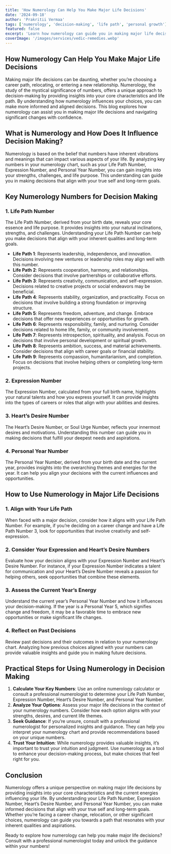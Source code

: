 ---
title: 'How Numerology Can Help You Make Major Life Decisions'
date: '2024-09-18'
author: 'Prakritii Vermaa'
tags: ['numerology', 'decision-making', 'life path', 'personal growth']
featured: false
excerpt: 'Learn how numerology can guide you in making major life decisions by providing insights into your core characteristics and life path.'
coverImage: '/images/services/vedic-remedies.webp'
---

## How Numerology Can Help You Make Major Life Decisions

Making major life decisions can be daunting, whether you’re choosing a career path, relocating, or entering a new relationship. Numerology, the study of the mystical significance of numbers, offers a unique approach to decision-making by providing insights into your core characteristics and life path. By understanding how numerology influences your choices, you can make more informed and aligned decisions. This blog explores how numerology can assist you in making major life decisions and navigating significant changes with confidence.

## What is Numerology and How Does It Influence Decision Making?

Numerology is based on the belief that numbers have inherent vibrations and meanings that can impact various aspects of your life. By analyzing key numbers in your numerology chart, such as your Life Path Number, Expression Number, and Personal Year Number, you can gain insights into your strengths, challenges, and life purpose. This understanding can guide you in making decisions that align with your true self and long-term goals.

## Key Numerology Numbers for Decision Making

### 1. Life Path Number

The Life Path Number, derived from your birth date, reveals your core essence and life purpose. It provides insights into your natural inclinations, strengths, and challenges. Understanding your Life Path Number can help you make decisions that align with your inherent qualities and long-term goals.

- **Life Path 1**: Represents leadership, independence, and innovation. Decisions involving new ventures or leadership roles may align well with this number.
- **Life Path 2**: Represents cooperation, harmony, and relationships. Consider decisions that involve partnerships or collaborative efforts.
- **Life Path 3**: Represents creativity, communication, and self-expression. Decisions related to creative projects or social endeavors may be beneficial.
- **Life Path 4**: Represents stability, organization, and practicality. Focus on decisions that involve building a strong foundation or improving structure.
- **Life Path 5**: Represents freedom, adventure, and change. Embrace decisions that offer new experiences or opportunities for growth.
- **Life Path 6**: Represents responsibility, family, and nurturing. Consider decisions related to home life, family, or community involvement.
- **Life Path 7**: Represents introspection, spirituality, and analysis. Focus on decisions that involve personal development or spiritual growth.
- **Life Path 8**: Represents ambition, success, and material achievements. Consider decisions that align with career goals or financial stability.
- **Life Path 9**: Represents compassion, humanitarianism, and completion. Focus on decisions that involve helping others or completing long-term projects.

### 2. Expression Number

The Expression Number, calculated from your full birth name, highlights your natural talents and how you express yourself. It can provide insights into the types of careers or roles that align with your abilities and desires.

### 3. Heart’s Desire Number

The Heart’s Desire Number, or Soul Urge Number, reflects your innermost desires and motivations. Understanding this number can guide you in making decisions that fulfill your deepest needs and aspirations.

### 4. Personal Year Number

The Personal Year Number, derived from your birth date and the current year, provides insights into the overarching themes and energies for the year. It can help you align your decisions with the current influences and opportunities.

## How to Use Numerology in Major Life Decisions

### 1. Align with Your Life Path

When faced with a major decision, consider how it aligns with your Life Path Number. For example, if you’re deciding on a career change and have a Life Path Number 3, look for opportunities that involve creativity and self-expression.

### 2. Consider Your Expression and Heart’s Desire Numbers

Evaluate how your decision aligns with your Expression Number and Heart’s Desire Number. For instance, if your Expression Number indicates a talent for communication and your Heart’s Desire Number reveals a passion for helping others, seek opportunities that combine these elements.

### 3. Assess the Current Year’s Energy

Understand the current year’s Personal Year Number and how it influences your decision-making. If the year is a Personal Year 5, which signifies change and freedom, it may be a favorable time to embrace new opportunities or make significant life changes.

### 4. Reflect on Past Decisions

Review past decisions and their outcomes in relation to your numerology chart. Analyzing how previous choices aligned with your numbers can provide valuable insights and guide you in making future decisions.

## Practical Steps for Using Numerology in Decision Making

1. **Calculate Your Key Numbers**: Use an online numerology calculator or consult a professional numerologist to determine your Life Path Number, Expression Number, Heart’s Desire Number, and Personal Year Number.
2. **Analyze Your Options**: Assess your major life decisions in the context of your numerology numbers. Consider how each option aligns with your strengths, desires, and current life themes.
3. **Seek Guidance**: If you’re unsure, consult with a professional numerologist for personalized insights and guidance. They can help you interpret your numerology chart and provide recommendations based on your unique numbers.
4. **Trust Your Intuition**: While numerology provides valuable insights, it’s important to trust your intuition and judgment. Use numerology as a tool to enhance your decision-making process, but make choices that feel right for you.

## Conclusion

Numerology offers a unique perspective on making major life decisions by providing insights into your core characteristics and the current energies influencing your life. By understanding your Life Path Number, Expression Number, Heart’s Desire Number, and Personal Year Number, you can make informed decisions that align with your true self and long-term goals. Whether you’re facing a career change, relocation, or other significant choices, numerology can guide you towards a path that resonates with your inherent qualities and aspirations.

Ready to explore how numerology can help you make major life decisions? Consult with a professional numerologist today and unlock the guidance within your numbers!
